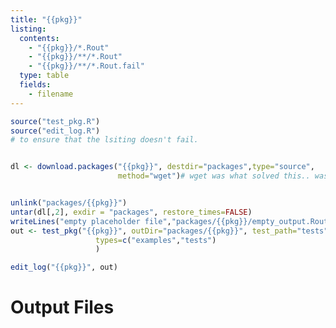 ```yaml
---
title: "{{pkg}}"
listing:
  contents:
    - "{{pkg}}/*.Rout"
    - "{{pkg}}/**/*.Rout"
    - "{{pkg}}/**/*.Rout.fail"
  type: table
  fields: 
    - filename
---
```



```r
source("test_pkg.R")
source("edit_log.R")
# to ensure that the lsiting doesn't fail.


dl <- download.packages("{{pkg}}", destdir="packages",type="source",
                        method="wget")# wget was what solved this.. was getting binary versions


unlink("packages/{{pkg}}")
untar(dl[,2], exdir = "packages", restore_times=FALSE)
writeLines("empty placeholder file","packages/{{pkg}}/empty_output.Rout")
out <- test_pkg("{{pkg}}", outDir="packages/{{pkg}}", test_path="tests",
                   types=c("examples","tests")
                   )

edit_log("{{pkg}}", out)
```

# Output Files

